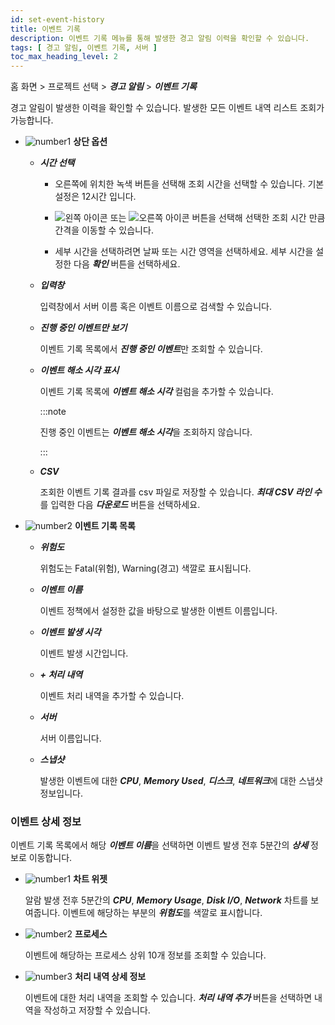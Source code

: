 ```yaml
---
id: set-event-history
title: 이벤트 기록
description: 이벤트 기록 메뉴를 통해 발생한 경고 알림 이력을 확인할 수 있습니다.
tags: [ 경고 알림, 이벤트 기록, 서버 ]
toc_max_heading_level: 2
---
```


홈 화면 > 프로젝트 선택 > ***경고 알림*** > ***이벤트 기록***

경고 알림이 발생한 이력을 확인할 수 있습니다. 발생한 모든 이벤트 내역 리스트 조회가 가능합니다. 

<ImgLang img='event-history-server.png' desc='서버 이벤트 기록'/>

* ![number1](/img/number-01.png) **상단 옵션**

  * ***시간 선택***

    * 오른쪽에 위치한 녹색 버튼을 선택해 조회 시간을 선택할 수 있습니다. 기본 설정은 12시간 입니다.

    * ![왼쪽 아이콘](/img/left-arrow.svg) 또는 ![오른쪽 아이콘](/img/right-arrow.svg) 버튼을 선택해 선택한 조회 시간 만큼 간격을 이동할 수 있습니다.

    * 세부 시간을 선택하려면 날짜 또는 시간 영역을 선택하세요. 세부 시간을 설정한 다음 ***확인*** 버튼을 선택하세요.

  * ***입력창***  

    입력창에서 서버 이름 혹은 이벤트 이름으로 검색할 수 있습니다.

  * ***진행 중인 이벤트만 보기***

    이벤트 기록 목록에서 ***진행 중인 이벤트***만 조회할 수 있습니다.

  * ***이벤트 해소 시각 표시***

    이벤트 기록 목록에 ***이벤트 해소 시각*** 컬럼을 추가할 수 있습니다. 
    
    :::note
    
    진행 중인 이벤트는 ***이벤트 해소 시각***을 조회하지 않습니다.

    :::

  * ***CSV***

    조회한 이벤트 기록 결과를 csv 파일로 저장할 수 있습니다. ***최대 CSV 라인 수***를 입력한 다음 ***다운로드*** 버튼을 선택하세요.

* ![number2](/img/number-02.png) **이벤트 기록 목록**

  * ***위험도***

    위험도는 <span class='vslow'>Fatal</span>(위험), <span class='slow'>Warning</span>(경고) 색깔로 표시됩니다.

  * ***이벤트 이름***  

    이벤트 정책에서 설정한 값을 바탕으로 발생한 이벤트 이름입니다.

  * ***이벤트 발생 시각***  

    이벤트 발생 시간입니다.

  * ***+ 처리 내역***  

    이벤트 처리 내역을 추가할 수 있습니다.

  * ***서버***  

    서버 이름입니다. 

  * ***스냅샷***  

    발생한 이벤트에 대한 ***CPU***, ***Memory Used***, ***디스크***, ***네트워크***에 대한 스냅샷 정보입니다. 

### 이벤트 상세 정보 

이벤트 기록 목록에서 해당 ***이벤트 이름***을 선택하면 이벤트 발생 전후 5분간의 ***상세*** 정보로 이동합니다.

<ImgLang img='server-event-detail.png' desc='서버 이벤트 상세'/>

* ![number1](/img/number-01.png) **차트 위젯**

  알람 발생 전후 5분간의 ***CPU***, ***Memory Usage***, ***Disk I/O***, ***Network*** 차트를 보여줍니다. 이벤트에 해당하는 부분의 ***위험도***를 색깔로 표시합니다.

* ![number2](/img/number-02.png) **프로세스**

  이벤트에 해당하는 프로세스 상위 10개 정보를 조회할 수 있습니다. 

* ![number3](/img/number-03.png) **처리 내역 상세 정보**

  이벤트에 대한 처리 내역을 조회할 수 있습니다. ***처리 내역 추가*** 버튼을 선택하면 내역을 작성하고 저장할 수 있습니다.